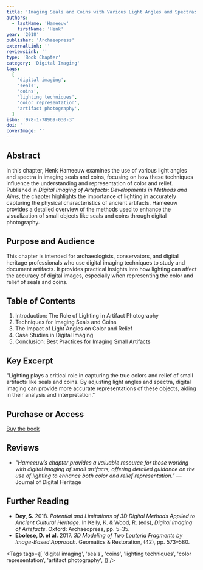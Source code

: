 ```yaml
---
title: 'Imaging Seals and Coins with Various Light Angles and Spectra: Consequences for Understanding and Representing Colour and Relief'
authors:
  - lastName: 'Hameeuw'
    firstName: 'Henk'
year: '2018'
publisher: 'Archaeopress'
externalLink: ''
reviewsLink: ''
type: 'Book Chapter'
category: 'Digital Imaging'
tags:
  [
    'digital imaging',
    'seals',
    'coins',
    'lighting techniques',
    'color representation',
    'artifact photography',
  ]
isbn: '978-1-78969-030-3'
doi: ''
coverImage: ''
---
```


## Abstract

In this chapter, Henk Hameeuw examines the use of various light angles and spectra in imaging seals and coins, focusing on how these techniques influence the understanding and representation of color and relief. Published in _Digital Imaging of Artefacts: Developments in Methods and Aims_, the chapter highlights the importance of lighting in accurately capturing the physical characteristics of ancient artifacts. Hameeuw provides a detailed overview of the methods used to enhance the visualization of small objects like seals and coins through digital photography.

## Purpose and Audience

This chapter is intended for archaeologists, conservators, and digital heritage professionals who use digital imaging techniques to study and document artifacts. It provides practical insights into how lighting can affect the accuracy of digital images, especially when representing the color and relief of seals and coins.

## Table of Contents

1. Introduction: The Role of Lighting in Artifact Photography
2. Techniques for Imaging Seals and Coins
3. The Impact of Light Angles on Color and Relief
4. Case Studies in Digital Imaging
5. Conclusion: Best Practices for Imaging Small Artifacts

## Key Excerpt

"Lighting plays a critical role in capturing the true colors and relief of small artifacts like seals and coins. By adjusting light angles and spectra, digital imaging can provide more accurate representations of these objects, aiding in their analysis and interpretation."

## Purchase or Access

[Buy the book](https://archaeopress.com/ArchaeopressShop/Public/displayProductDetail.asp?id=%7B1903D7EB-97A3-4459-BF73-7957F1A7F566%7D)

## Reviews

- _"Hameeuw’s chapter provides a valuable resource for those working with digital imaging of small artifacts, offering detailed guidance on the use of lighting to enhance both color and relief representation."_ — Journal of Digital Heritage

## Further Reading

- **Dey, S.** 2018. _Potential and Limitations of 3D Digital Methods Applied to Ancient Cultural Heritage_. In Kelly, K. & Wood, R. (eds), _Digital Imaging of Artefacts_. Oxford: Archaeopress, pp. 5–35.
- **Ebolese, D. et al.** 2017. _3D Modeling of Two Louteria Fragments by Image-Based Approach_. Geomatics & Restoration, (42), pp. 573–580.

<Tags
  tags={[
    'digital imaging',
    'seals',
    'coins',
    'lighting techniques',
    'color representation',
    'artifact photography',
  ]}
/>
